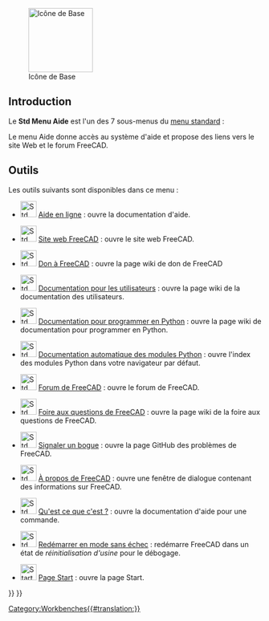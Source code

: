 <languages/>

{{Docnav/fr
|[[Std_Windows_Menu/fr|Menu Fenêtre]]
|
|[[Std_Base/fr|Base]]
|IconL=
|IconR=
|IconC=Freecad.svg
}}

[[Image:Freecad.svg|thumb|128px|Icône de Base]]

{{TOCright}}

<span id="Introduction"></span>
== Introduction ==

Le '''Std Menu Aide''' est l'un des 7 sous-menus du [[Standard_Menu/fr|menu standard]] :

<!--Veuillez garder les informations ci-dessous synchronisées avec Std_Base, Standard_Menu, Std_File_Menu etc.-->
{{StdMenu
|
[[Std_File_Menu/fr|Fichier]]
&nbsp;&nbsp;&nbsp;
[[Std_Edit_Menu/fr|Édition]]
&nbsp;&nbsp;&nbsp;
[[Std_View_Menu/fr|Affichage]]
&nbsp;&nbsp;&nbsp;
[[Std_Tools_Menu/fr|Outils]]
&nbsp;&nbsp;&nbsp;
[[Std_Macro_Menu/fr|Macro]]
&nbsp;&nbsp;&nbsp;
[[Std_Windows_Menu/fr|Fenêtre]]
&nbsp;&nbsp;&nbsp;
[[Std_Help_Menu/fr|Aide]]
}}

<!-- Veuillez garder les informations ci-dessous synchronisées avec me Menu Standard-->
Le menu Aide donne accès au système d'aide et propose des liens vers le site Web et le forum FreeCAD.

<span id="Tools"></span>
==Outils==

Les outils suivants sont disponibles dans ce menu :

* [[File:Std_OnlineHelp.svg|32px]] [[Std_OnlineHelp/fr|Aide en ligne]] : ouvre la documentation d'aide.

* [[File:Std_FreeCADWebsite.svg|32px]] [[Std_FreeCADWebsite/fr|Site web FreeCAD]] : ouvre le site web FreeCAD.

* [[File:Std_FreeCADDonation.svg|32px]] [[Std_FreeCADDonation/fr|Don à FreeCAD]] : ouvre la page wiki de don de FreeCAD

* [[File:Std_FreeCADUserHub.svg|32px]] [[Std_FreeCADUserHub/fr|Documentation pour les utilisateurs]] : ouvre la page wiki de la documentation des utilisateurs.

* [[File:Std_FreeCADPowerUserHub.svg|32px]] [[Std_FreeCADPowerUserHub/fr|Documentation pour programmer en Python]] : ouvre la page wiki de documentation pour programmer en Python.

* [[File:Std_PythonHelp.svg|32px]] [[Std_PythonHelp/fr|Documentation automatique des modules Python]] : ouvre l'index des modules Python dans votre navigateur par défaut.

* [[File:Std_FreeCADForum.svg|32px]] [[Std_FreeCADForum/fr|Forum de FreeCAD]] : ouvre le forum de FreeCAD.

* [[File:Std_FreeCADFAQ.svg|32px]] [[Std_FreeCADFAQ/fr|Foire aux questions de FreeCAD]] : ouvre la page wiki de la foire aux questions de FreeCAD.

* [[File:Std_ReportBug.svg|32px]] [[Std_ReportBug/fr|Signaler un bogue]] : ouvre la page GitHub des problèmes de FreeCAD.

* [[File:Std_About.svg|32px]] [[Std_About/fr|À propos de FreeCAD]] : ouvre une fenêtre de dialogue contenant des informations sur FreeCAD.

* [[File:Std_WhatsThis.svg|32px]] [[Std_WhatsThis/fr|Qu'est ce que c'est ?]] : ouvre la documentation d'aide pour une commande.

* [[File:Std_RestartInSafeMode.svg|32px]] [[Std_RestartInSafeMode/fr|Redémarrer en mode sans échec]] : redémarre FreeCAD dans un état de ''réinitialisation d'usine'' pour le débogage. {{Version/fr|1.0}}

* [[File:Start_Start.svg|32px]] [[Start_Start/fr|Page Start]] : ouvre la page Start. {{Version/fr|1.0}}


{{Docnav/fr
|[[Std_Windows_Menu/fr|Menu Fenêtre]]
|
|[[Std_Base/fr|Base]]
|IconL=
|IconR=
|IconC=Freecad.svg
}}

{{Std_Base_navi{{#translation:}}}}
{{Userdocnavi{{#translation:}}}}
[[Category:Workbenches{{#translation:}}]]